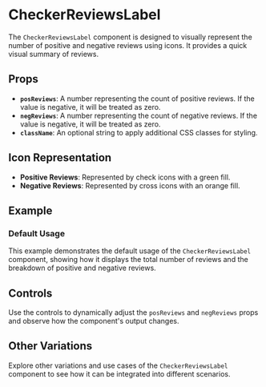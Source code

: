 
# CheckerReviewsLabel

<Meta of={CheckerReviewsLabelStories} />

The `CheckerReviewsLabel` component is designed to visually represent the number of positive and negative reviews using icons. It provides a quick visual summary of reviews.

## Props

- **`posReviews`**: A number representing the count of positive reviews. If the value is negative, it will be treated as zero.
- **`negReviews`**: A number representing the count of negative reviews. If the value is negative, it will be treated as zero.
- **`className`**: An optional string to apply additional CSS classes for styling.

## Icon Representation

- **Positive Reviews**: Represented by check icons with a green fill.
- **Negative Reviews**: Represented by cross icons with an orange fill.

## Example

### Default Usage

<Story of={CheckerReviewsLabelStories.Default} />

This example demonstrates the default usage of the `CheckerReviewsLabel` component, showing how it displays the total number of reviews and the breakdown of positive and negative reviews.

## Controls

<Controls />

Use the controls to dynamically adjust the `posReviews` and `negReviews` props and observe how the component's output changes.

## Other Variations

<Stories />

Explore other variations and use cases of the `CheckerReviewsLabel` component to see how it can be integrated into different scenarios.
